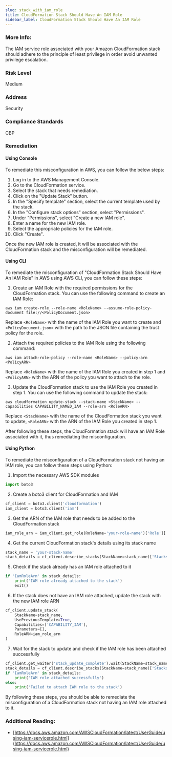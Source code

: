 ```yaml
---
slug: stack_with_iam_role
title: CloudFormation Stack Should Have An IAM Role
sidebar_label: CloudFormation Stack Should Have An IAM Role
---
```


### More Info:

The IAM service role associated with your Amazon CloudFormation stack should adhere to the principle of least privilege in order avoid unwanted privilege escalation.

### Risk Level

Medium

### Address

Security

### Compliance Standards

CBP

### Remediation

#### Using Console

To remediate this misconfiguration in AWS, you can follow the below steps:

1. Log in to the AWS Management Console.
2. Go to the CloudFormation service.
3. Select the stack that needs remediation.
4. Click on the "Update Stack" button.
5. In the "Specify template" section, select the current template used by the stack.
6. In the "Configure stack options" section, select "Permissions".
7. Under "Permissions", select "Create a new IAM role".
8. Enter a name for the new IAM role.
9. Select the appropriate policies for the IAM role.
10. Click "Create".

Once the new IAM role is created, it will be associated with the CloudFormation stack and the misconfiguration will be remediated.

#### Using CLI

To remediate the misconfiguration of "CloudFormation Stack Should Have An IAM Role" in AWS using AWS CLI, you can follow these steps:

1. Create an IAM Role with the required permissions for the CloudFormation stack. You can use the following command to create an IAM Role:
```
aws iam create-role --role-name <RoleName> --assume-role-policy-document file://<PolicyDocument.json>
```
Replace `<RoleName>` with the name of the IAM Role you want to create and `<PolicyDocument.json>` with the path to the JSON file containing the trust policy for the role.

2. Attach the required policies to the IAM Role using the following command:
```
aws iam attach-role-policy --role-name <RoleName> --policy-arn <PolicyARN>
```
Replace `<RoleName>` with the name of the IAM Role you created in step 1 and `<PolicyARN>` with the ARN of the policy you want to attach to the role.

3. Update the CloudFormation stack to use the IAM Role you created in step 1. You can use the following command to update the stack:
```
aws cloudformation update-stack --stack-name <StackName> --capabilities CAPABILITY_NAMED_IAM --role-arn <RoleARN>
```
Replace `<StackName>` with the name of the CloudFormation stack you want to update, `<RoleARN>` with the ARN of the IAM Role you created in step 1.

After following these steps, the CloudFormation stack will have an IAM Role associated with it, thus remediating the misconfiguration.

#### Using Python

To remediate the misconfiguration of a CloudFormation stack not having an IAM role, you can follow these steps using Python:

1. Import the necessary AWS SDK modules
```python
import boto3
```

2. Create a boto3 client for CloudFormation and IAM
```python
cf_client = boto3.client('cloudformation')
iam_client = boto3.client('iam')
```

3. Get the ARN of the IAM role that needs to be added to the CloudFormation stack
```python
iam_role_arn = iam_client.get_role(RoleName='your-role-name')['Role']['Arn']
```

4. Get the current CloudFormation stack's details using its stack name
```python
stack_name = 'your-stack-name'
stack_details = cf_client.describe_stacks(StackName=stack_name)['Stacks'][0]
```

5. Check if the stack already has an IAM role attached to it
```python
if 'IamRoleArn' in stack_details:
    print('IAM role already attached to the stack')
    exit()
```

6. If the stack does not have an IAM role attached, update the stack with the new IAM role ARN
```python
cf_client.update_stack(
    StackName=stack_name,
    UsePreviousTemplate=True,
    Capabilities=['CAPABILITY_IAM'],
    Parameters=[],
    RoleARN=iam_role_arn
)
```

7. Wait for the stack to update and check if the IAM role has been attached successfully
```python
cf_client.get_waiter('stack_update_complete').wait(StackName=stack_name)
stack_details = cf_client.describe_stacks(StackName=stack_name)['Stacks'][0]
if 'IamRoleArn' in stack_details:
    print('IAM role attached successfully')
else:
    print('Failed to attach IAM role to the stack')
```

By following these steps, you should be able to remediate the misconfiguration of a CloudFormation stack not having an IAM role attached to it.

### Additional Reading:

- [https://docs.aws.amazon.com/AWSCloudFormation/latest/UserGuide/using-iam-servicerole.html](https://docs.aws.amazon.com/AWSCloudFormation/latest/UserGuide/using-iam-servicerole.html) 

